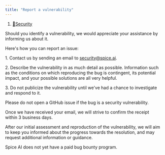 ```yaml
---
title: "Report a vulnerability"
---
```


1. [🔐Security](/security)

Should you identify a vulnerability, we would appreciate your assistance by informing us about it.

Here's how you can report an issue:

1\. Contact us by sending an email to [security@spice.ai](mailto:security@spice.ai).

2\. Describe the vulnerability in as much detail as possible. Information such as the conditions on which reproducing the bug is contingent, its potential impact, and your possible solutions are all very helpful.

3\. Do not publicize the vulnerability until we've had a chance to investigate and respond to it.

Please do not open a GitHub issue if the bug is a security vulnerability.

Once we have received your email, we will strive to confirm the receipt within 3 business days.

After our initial assessment and reproduction of the vulnerability, we will aim to keep you informed about the progress towards the resolution, and may request additional information or guidance.

Spice AI does not yet have a paid bug bounty program.
